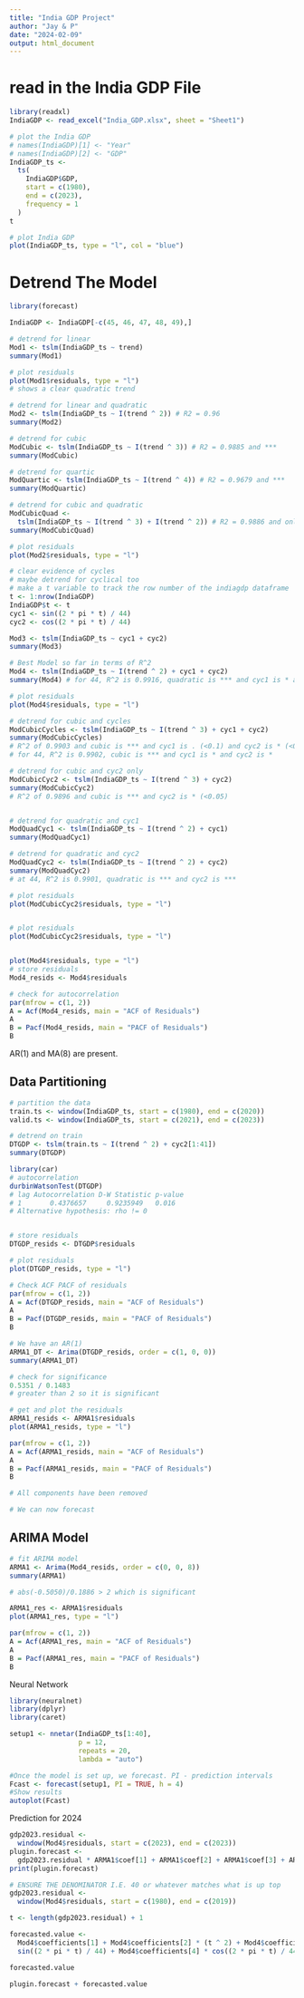 ---
title: "India GDP Project"
author: "Jay & P"
date: "2024-02-09"
output: html_document
---
# read in the India GDP File
```{r}
library(readxl)
IndiaGDP <- read_excel("India_GDP.xlsx", sheet = "Sheet1")

# plot the India GDP
# names(IndiaGDP)[1] <- "Year"
# names(IndiaGDP)[2] <- "GDP"
IndiaGDP_ts <-
  ts(
    IndiaGDP$GDP,
    start = c(1980),
    end = c(2023),
    frequency = 1
  )
t

# plot India GDP
plot(IndiaGDP_ts, type = "l", col = "blue")
```

# Detrend The Model
```{r}
library(forecast)

IndiaGDP <- IndiaGDP[-c(45, 46, 47, 48, 49),]

# detrend for linear
Mod1 <- tslm(IndiaGDP_ts ~ trend)
summary(Mod1)

# plot residuals
plot(Mod1$residuals, type = "l")
# shows a clear quadratic trend

# detrend for linear and quadratic
Mod2 <- tslm(IndiaGDP_ts ~ I(trend ^ 2)) # R2 = 0.96
summary(Mod2)

# detrend for cubic
ModCubic <- tslm(IndiaGDP_ts ~ I(trend ^ 3)) # R2 = 0.9885 and ***
summary(ModCubic)

# detrend for quartic
ModQuartic <- tslm(IndiaGDP_ts ~ I(trend ^ 4)) # R2 = 0.9679 and ***
summary(ModQuartic)

# detrend for cubic and quadratic
ModCubicQuad <-
  tslm(IndiaGDP_ts ~ I(trend ^ 3) + I(trend ^ 2)) # R2 = 0.9886 and only cubic is *** quadratic is not significant
summary(ModCubicQuad)

# plot residuals
plot(Mod2$residuals, type = "l")

# clear evidence of cycles
# maybe detrend for cyclical too
# make a t variable to track the row number of the indiagdp dataframe
t <- 1:nrow(IndiaGDP)
IndiaGDP$t <- t
cyc1 <- sin((2 * pi * t) / 44)
cyc2 <- cos((2 * pi * t) / 44)

Mod3 <- tslm(IndiaGDP_ts ~ cyc1 + cyc2)
summary(Mod3)

# Best Model so far in terms of R^2
Mod4 <- tslm(IndiaGDP_ts ~ I(trend ^ 2) + cyc1 + cyc2)
summary(Mod4) # for 44, R^2 is 0.9916, quadratic is *** and cyc1 is * and cyc2 is ***

# plot residuals
plot(Mod4$residuals, type = "l")

# detrend for cubic and cycles
ModCubicCycles <- tslm(IndiaGDP_ts ~ I(trend ^ 3) + cyc1 + cyc2)
summary(ModCubicCycles)
# R^2 of 0.9903 and cubic is *** and cyc1 is . (<0.1) and cyc2 is * (<0.05)
# for 44, R^2 is 0.9902, cubic is *** and cyc1 is * and cyc2 is *

# detrend for cubic and cyc2 only
ModCubicCyc2 <- tslm(IndiaGDP_ts ~ I(trend ^ 3) + cyc2)
summary(ModCubicCyc2)
# R^2 of 0.9896 and cubic is *** and cyc2 is * (<0.05)


# detrend for quadratic and cyc1
ModQuadCyc1 <- tslm(IndiaGDP_ts ~ I(trend ^ 2) + cyc1)
summary(ModQuadCyc1)

# detrend for quadratic and cyc2
ModQuadCyc2 <- tslm(IndiaGDP_ts ~ I(trend ^ 2) + cyc2)
summary(ModQuadCyc2)
# at 44, R^2 is 0.9901, quadratic is *** and cyc2 is ***

# plot residuals
plot(ModCubicCyc2$residuals, type = "l")


# plot residuals
plot(ModCubicCyc2$residuals, type = "l")


plot(Mod4$residuals, type = "l")
# store residuals
Mod4_resids <- Mod4$residuals

# check for autocorrelation
par(mfrow = c(1, 2))
A = Acf(Mod4_resids, main = "ACF of Residuals")
A
B = Pacf(Mod4_resids, main = "PACF of Residuals")
B
```
AR(1) and MA(8) are present.


## Data Partitioning
```{r}
# partition the data
train.ts <- window(IndiaGDP_ts, start = c(1980), end = c(2020))
valid.ts <- window(IndiaGDP_ts, start = c(2021), end = c(2023))

# detrend on train
DTGDP <- tslm(train.ts ~ I(trend ^ 2) + cyc2[1:41])
summary(DTGDP)

library(car)
# autocorrelation
durbinWatsonTest(DTGDP)
# lag Autocorrelation D-W Statistic p-value
# 1       0.4376657     0.9235949   0.016
# Alternative hypothesis: rho != 0


# store residuals
DTGDP_resids <- DTGDP$residuals

# plot residuals
plot(DTGDP_resids, type = "l")

# Check ACF PACF of residuals
par(mfrow = c(1, 2))
A = Acf(DTGDP_resids, main = "ACF of Residuals")
A
B = Pacf(DTGDP_resids, main = "PACF of Residuals")
B

# We have an AR(1)
ARMA1_DT <- Arima(DTGDP_resids, order = c(1, 0, 0))
summary(ARMA1_DT)

# check for significance
0.5351 / 0.1483
# greater than 2 so it is significant

# get and plot the residuals
ARMA1_resids <- ARMA1$residuals
plot(ARMA1_resids, type = "l")

par(mfrow = c(1, 2))
A = Acf(ARMA1_resids, main = "ACF of Residuals")
A
B = Pacf(ARMA1_resids, main = "PACF of Residuals")
B

# All components have been removed

# We can now forecast
```



## ARIMA Model
```{r}
# fit ARIMA model
ARMA1 <- Arima(Mod4_resids, order = c(0, 0, 8))
summary(ARMA1)
```
```{r}
# abs(-0.5050)/0.1886 > 2 which is significant

ARMA1_res <- ARMA1$residuals
plot(ARMA1_res, type = "l")

par(mfrow = c(1, 2))
A = Acf(ARMA1_res, main = "ACF of Residuals")
A
B = Pacf(ARMA1_res, main = "PACF of Residuals")
B
```

Neural Network
```{r}
library(neuralnet)
library(dplyr)
library(caret)

setup1 <- nnetar(IndiaGDP_ts[1:40],
                 p = 12,
                 repeats = 20,
                 lambda = "auto")

#Once the model is set up, we forecast. PI - prediction intervals
Fcast <- forecast(setup1, PI = TRUE, h = 4)
#Show results
autoplot(Fcast)
```

Prediction for 2024
```{r}
gdp2023.residual <-
  window(Mod4$residuals, start = c(2023), end = c(2023))
plugin.forecast <-
  gdp2023.residual * ARMA1$coef[1] + ARMA1$coef[2] + ARMA1$coef[3] + ARMA1$coef[4] + ARMA1$coef[5] + ARMA1$coef[6] + ARMA1$coef[7] + ARMA1$coef[8] + ARMA1$coef[9]
print(plugin.forecast)
```

```{r}
# ENSURE THE DENOMINATOR I.E. 40 or whatever matches what is up top
gdp2023.residual <-
  window(Mod4$residuals, start = c(1980), end = c(2019))

t <- length(gdp2023.residual) + 1

forecasted.value <-
  Mod4$coefficients[1] + Mod4$coefficients[2] * (t ^ 2) + Mod4$coefficients[3] *
  sin((2 * pi * t) / 44) + Mod4$coefficients[4] * cos((2 * pi * t) / 44)

forecasted.value
```

```{r}
plugin.forecast + forecasted.value
```

